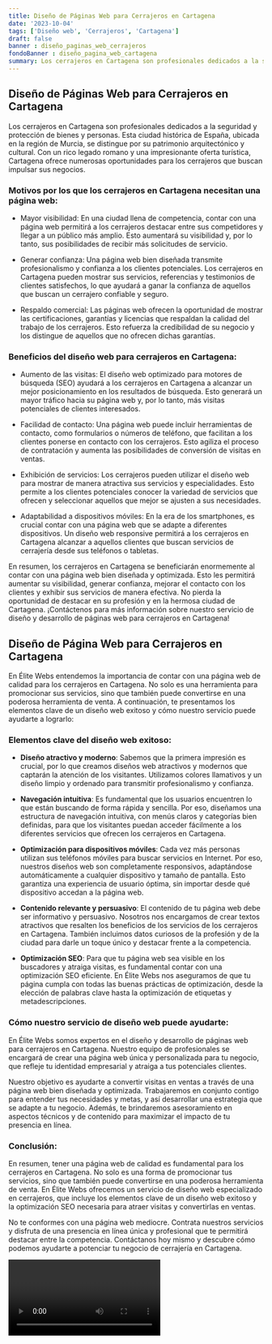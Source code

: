```yaml
---
title: Diseño de Páginas Web para Cerrajeros en Cartagena
date: '2023-10-04'
tags: ['Diseño web', 'Cerrajeros', 'Cartagena']
draft: false
banner : diseño_paginas_web_cerrajeros
fondoBanner : diseño_pagina_web_cartagena
summary: Los cerrajeros en Cartagena son profesionales dedicados a la seguridad y protección de bienes y personas. Esta ciudad histórica de España, ubicada en la región de Murcia, se distingue por su patrimonio arquitectónico y cultural. Con un rico legado romano y una impresionante oferta turística, Cartagena ofrece numerosas oportunidades para los cerrajeros que buscan impulsar sus negocios.
---
```


## Diseño de Páginas Web para Cerrajeros en Cartagena

Los cerrajeros en Cartagena son profesionales dedicados a la seguridad y protección de bienes y personas. Esta ciudad histórica de España, ubicada en la región de Murcia, se distingue por su patrimonio arquitectónico y cultural. Con un rico legado romano y una impresionante oferta turística, Cartagena ofrece numerosas oportunidades para los cerrajeros que buscan impulsar sus negocios.

### Motivos por los que los cerrajeros en Cartagena necesitan una página web:

- Mayor visibilidad: En una ciudad llena de competencia, contar con una página web permitirá a los cerrajeros destacar entre sus competidores y llegar a un público más amplio. Esto aumentará su visibilidad y, por lo tanto, sus posibilidades de recibir más solicitudes de servicio.

- Generar confianza: Una página web bien diseñada transmite profesionalismo y confianza a los clientes potenciales. Los cerrajeros en Cartagena pueden mostrar sus servicios, referencias y testimonios de clientes satisfechos, lo que ayudará a ganar la confianza de aquellos que buscan un cerrajero confiable y seguro.

- Respaldo comercial: Las páginas web ofrecen la oportunidad de mostrar las certificaciones, garantías y licencias que respaldan la calidad del trabajo de los cerrajeros. Esto refuerza la credibilidad de su negocio y los distingue de aquellos que no ofrecen dichas garantías.

### Beneficios del diseño web para cerrajeros en Cartagena:

- Aumento de las visitas: El diseño web optimizado para motores de búsqueda (SEO) ayudará a los cerrajeros en Cartagena a alcanzar un mejor posicionamiento en los resultados de búsqueda. Esto generará un mayor tráfico hacia su página web y, por lo tanto, más visitas potenciales de clientes interesados.

- Facilidad de contacto: Una página web puede incluir herramientas de contacto, como formularios o números de teléfono, que facilitan a los clientes ponerse en contacto con los cerrajeros. Esto agiliza el proceso de contratación y aumenta las posibilidades de conversión de visitas en ventas.

- Exhibición de servicios: Los cerrajeros pueden utilizar el diseño web para mostrar de manera atractiva sus servicios y especialidades. Esto permite a los clientes potenciales conocer la variedad de servicios que ofrecen y seleccionar aquellos que mejor se ajusten a sus necesidades.

- Adaptabilidad a dispositivos móviles: En la era de los smartphones, es crucial contar con una página web que se adapte a diferentes dispositivos. Un diseño web responsive permitirá a los cerrajeros en Cartagena alcanzar a aquellos clientes que buscan servicios de cerrajería desde sus teléfonos o tabletas.

En resumen, los cerrajeros en Cartagena se beneficiarán enormemente al contar con una página web bien diseñada y optimizada. Esto les permitirá aumentar su visibilidad, generar confianza, mejorar el contacto con los clientes y exhibir sus servicios de manera efectiva. No pierda la oportunidad de destacar en su profesión y en la hermosa ciudad de Cartagena. ¡Contáctenos para más información sobre nuestro servicio de diseño y desarrollo de páginas web para cerrajeros en Cartagena!

<GifSeo />

<Cta />

## Diseño de Página Web para Cerrajeros en Cartagena

En Élite Webs entendemos la importancia de contar con una página web de calidad para los cerrajeros en Cartagena. No solo es una herramienta para promocionar sus servicios, sino que también puede convertirse en una poderosa herramienta de venta. A continuación, te presentamos los elementos clave de un diseño web exitoso y cómo nuestro servicio puede ayudarte a lograrlo:

### Elementos clave del diseño web exitoso:

- **Diseño atractivo y moderno**: Sabemos que la primera impresión es crucial, por lo que creamos diseños web atractivos y modernos que captarán la atención de los visitantes. Utilizamos colores llamativos y un diseño limpio y ordenado para transmitir profesionalismo y confianza.

- **Navegación intuitiva**: Es fundamental que los usuarios encuentren lo que están buscando de forma rápida y sencilla. Por eso, diseñamos una estructura de navegación intuitiva, con menús claros y categorías bien definidas, para que los visitantes puedan acceder fácilmente a los diferentes servicios que ofrecen los cerrajeros en Cartagena.

- **Optimización para dispositivos móviles**: Cada vez más personas utilizan sus teléfonos móviles para buscar servicios en Internet. Por eso, nuestros diseños web son completamente responsivos, adaptándose automáticamente a cualquier dispositivo y tamaño de pantalla. Esto garantiza una experiencia de usuario óptima, sin importar desde qué dispositivo accedan a la página web.

- **Contenido relevante y persuasivo**: El contenido de tu página web debe ser informativo y persuasivo. Nosotros nos encargamos de crear textos atractivos que resalten los beneficios de los servicios de los cerrajeros en Cartagena. También incluimos datos curiosos de la profesión y de la ciudad para darle un toque único y destacar frente a la competencia.

- **Optimización SEO**: Para que tu página web sea visible en los buscadores y atraiga visitas, es fundamental contar con una optimización SEO eficiente. En Élite Webs nos aseguramos de que tu página cumpla con todas las buenas prácticas de optimización, desde la elección de palabras clave hasta la optimización de etiquetas y metadescripciones.

### Cómo nuestro servicio de diseño web puede ayudarte:

En Élite Webs somos expertos en el diseño y desarrollo de páginas web para cerrajeros en Cartagena. Nuestro equipo de profesionales se encargará de crear una página web única y personalizada para tu negocio, que refleje tu identidad empresarial y atraiga a tus potenciales clientes.

Nuestro objetivo es ayudarte a convertir visitas en ventas a través de una página web bien diseñada y optimizada. Trabajaremos en conjunto contigo para entender tus necesidades y metas, y así desarrollar una estrategia que se adapte a tu negocio. Además, te brindaremos asesoramiento en aspectos técnicos y de contenido para maximizar el impacto de tu presencia en línea.

### Conclusión:

En resumen, tener una página web de calidad es fundamental para los cerrajeros en Cartagena. No solo es una forma de promocionar tus servicios, sino que también puede convertirse en una poderosa herramienta de venta. En Élite Webs ofrecemos un servicio de diseño web especializado en cerrajeros, que incluye los elementos clave de un diseño web exitoso y la optimización SEO necesaria para atraer visitas y convertirlas en ventas.

No te conformes con una página web mediocre. Contrata nuestros servicios y disfruta de una presencia en línea única y profesional que te permitirá destacar entre la competencia. Contáctanos hoy mismo y descubre cómo podemos ayudarte a potenciar tu negocio de cerrajería en Cartagena.

<Video />

<CtaBot job='Cerrajeros' city='Cartagena'/>

<Gmaps query='Cartagena+españa+maps' />